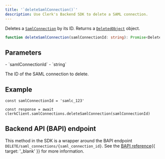 ```yaml
---
title: '`deleteSamlConnection()`'
description: Use Clerk's Backend SDK to delete a SAML connection.
---
```


Deletes a [`SamlConnection`](/docs/references/backend/types/saml-connection) by its ID. Returns a [`DeletedObject`](/docs/references/backend/types/deleted-object) object.

```ts
function deleteSamlConnection(samlConnectionId: string): Promise<DeletedObject>
```

## Parameters

<Properties>
  - `samlConnectionId`
  - `string`

  The ID of the SAML connection to delete.
</Properties>

## Example

<Include src="_partials/backend/usage" />

```tsx
const samlConnectionId = 'samlc_123'

const response = await clerkClient.samlConnections.deleteSamlConnection(samlConnectionId)
```

## Backend API (BAPI) endpoint

This method in the SDK is a wrapper around the BAPI endpoint `DELETE/saml_connections/{saml_connection_id}`. See the [BAPI reference](/docs/reference/backend-api/tag/SAML-Connections#operation/DeleteSAMLConnection){{ target: '_blank' }} for more information.
